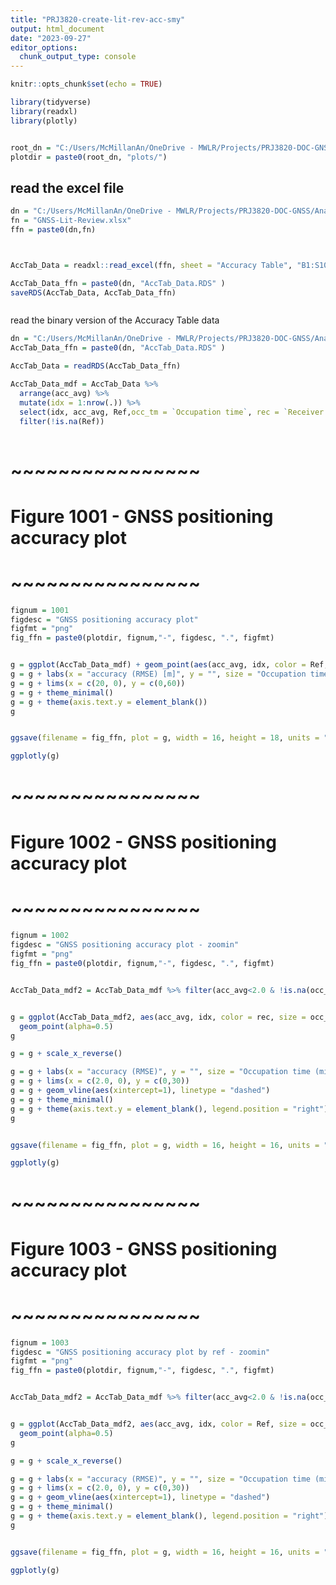 ---
title: "PRJ3820-create-lit-rev-acc-smy"
output: html_document
date: "2023-09-27"
editor_options: 
  chunk_output_type: console
---

```{r setup, include=FALSE}
knitr::opts_chunk$set(echo = TRUE)
```


```{r cars}

library(tidyverse)
library(readxl)
library(plotly)


root_dn = "C:/Users/McMillanAn/OneDrive - MWLR/Projects/PRJ3820-DOC-GNSS/"
plotdir = paste0(root_dn, "plots/")

```

## read the excel file



```{r pressure, echo=FALSE}


dn = "C:/Users/McMillanAn/OneDrive - MWLR/Projects/PRJ3820-DOC-GNSS/Analysis/"
fn = "GNSS-Lit-Review.xlsx"
ffn = paste0(dn,fn)



AccTab_Data = readxl::read_excel(ffn, sheet = "Accuracy Table", "B1:S100")

AccTab_Data_ffn = paste0(dn, "AccTab_Data.RDS" )
saveRDS(AccTab_Data, AccTab_Data_ffn)



```


read the binary version of the Accuracy Table data

```{r}

dn = "C:/Users/McMillanAn/OneDrive - MWLR/Projects/PRJ3820-DOC-GNSS/Analysis/"
AccTab_Data_ffn = paste0(dn, "AccTab_Data.RDS" )

AccTab_Data = readRDS(AccTab_Data_ffn)

AccTab_Data_mdf = AccTab_Data %>% 
  arrange(acc_avg) %>% 
  mutate(idx = 1:nrow(.)) %>% 
  select(idx, acc_avg, Ref,occ_tm = `Occupation time`, rec = `Receiver Make/Model` ) %>% 
  filter(!is.na(Ref))
  


```




# ~~~~~~~~~~~~~~~~ #
# Figure 1001 - GNSS positioning accuracy plot
# ~~~~~~~~~~~~~~~~ #

```{r}

fignum = 1001
figdesc = "GNSS positioning accuracy plot"
figfmt = "png"
fig_ffn = paste0(plotdir, fignum,"-", figdesc, ".", figfmt)


g = ggplot(AccTab_Data_mdf) + geom_point(aes(acc_avg, idx, color = Ref, size = occ_tm), alpha=0.5) + scale_x_reverse()
g = g + labs(x = "accuracy (RMSE) [m]", y = "", size = "Occupation time [min]", color = "Reference")
g = g + lims(x = c(20, 0), y = c(0,60))
g = g + theme_minimal()
g = g + theme(axis.text.y = element_blank())
g


ggsave(filename = fig_ffn, plot = g, width = 16, height = 18, units = "cm", bg = "white")

ggplotly(g)

```





# ~~~~~~~~~~~~~~~~ #
# Figure 1002 - GNSS positioning accuracy plot
# ~~~~~~~~~~~~~~~~ #

```{r}

fignum = 1002
figdesc = "GNSS positioning accuracy plot - zoomin"
figfmt = "png"
fig_ffn = paste0(plotdir, fignum,"-", figdesc, ".", figfmt)


AccTab_Data_mdf2 = AccTab_Data_mdf %>% filter(acc_avg<2.0 & !is.na(occ_tm))


g = ggplot(AccTab_Data_mdf2, aes(acc_avg, idx, color = rec, size = occ_tm)) + 
  geom_point(alpha=0.5) 
g

g = g + scale_x_reverse()

g = g + labs(x = "accuracy (RMSE)", y = "", size = "Occupation time (min)", color = "Receiver Type")
g = g + lims(x = c(2.0, 0), y = c(0,30))
g = g + geom_vline(aes(xintercept=1), linetype = "dashed")
g = g + theme_minimal()
g = g + theme(axis.text.y = element_blank(), legend.position = "right")
g


ggsave(filename = fig_ffn, plot = g, width = 16, height = 16, units = "cm", bg = "white")

ggplotly(g)

```



# ~~~~~~~~~~~~~~~~ #
# Figure 1003 - GNSS positioning accuracy plot
# ~~~~~~~~~~~~~~~~ #

```{r}

fignum = 1003
figdesc = "GNSS positioning accuracy plot by ref - zoomin"
figfmt = "png"
fig_ffn = paste0(plotdir, fignum,"-", figdesc, ".", figfmt)


AccTab_Data_mdf2 = AccTab_Data_mdf %>% filter(acc_avg<2.0 & !is.na(occ_tm))


g = ggplot(AccTab_Data_mdf2, aes(acc_avg, idx, color = Ref, size = occ_tm)) + 
  geom_point(alpha=0.5) 
g

g = g + scale_x_reverse()

g = g + labs(x = "accuracy (RMSE)", y = "", size = "Occupation time (min)", color = "Reference")
g = g + lims(x = c(2.0, 0), y = c(0,30))
g = g + geom_vline(aes(xintercept=1), linetype = "dashed")
g = g + theme_minimal()
g = g + theme(axis.text.y = element_blank(), legend.position = "right")
g


ggsave(filename = fig_ffn, plot = g, width = 16, height = 16, units = "cm", bg = "white")

ggplotly(g)

```



